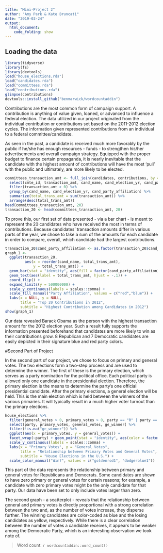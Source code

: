 ```yaml
---
title: "Mini-Project 2"
author: "Amy Park & Kate Bruncati"
date: "2019-03-24"
output: 
  html_document:
    code_folding: show
---
```



## Loading the data

```r
library(tidyverse)
library(fs)
library(devtools)
load("house_elections.rda")
load("candidates.rda")
load("committees.rda")
load("contributions.rda")
glimpse(contributions)
devtools::install_github("benmarwick/wordcountaddin")
```

Contributions are the most common form of campaign support. A contribution is anything of value given, loaned, or advanced to influence a federal election. The data utilized in our project originated from the individual contribution or contributions set based on the 2011-2012 election cycles. The information given represented contributions from an individual to a federal committee/candidate. 

As seen in the past, a candidate is received much more favorably by the public if he/she has enough resources - funds - to strengthen his/her advertisements and overall campaign strategy. Equipped with the proper budget to finance certain propaganda, it is nearly inevitable that the candidate with the highest amount of contributions will have the most ‘pull’ with the public and ultimately, are more likely to be elected.  

```r
committees_transaction_amt <- full_join(candidates, contributions, by = "cand_id") %>%
  select(cmte_id, transaction_amt, cand_name, cand_election_yr, cand_party_affiliation) %>% 
  filter(transaction_amt > 0) %>%
  group_by(cand_name, cand_election_yr, cand_party_affiliation) %>%
  summarize(total_trans_amt = sum(transaction_amt)) %>%
  arrange(desc(total_trans_amt))
head(committees_transaction_amt, 20)
transaction_20 <- head(committees_transaction_amt, 20)
```

To prove this, our first set of data presented - via a bar chart - is meant to represent the 20 candidates who have received the most in terms of contributions. Because candidates’ transaction amounts differ in various parts of the year, we chose to take a sum of the amounts for each candidate in order to compare, overall, which candidate had the largest contributions. 

```r
transaction_20$cand_party_affiliation <- as.factor(transaction_20$cand_party_affiliation)
graph_1 <-
  ggplot(transaction_20,
         aes(x = reorder(cand_name, total_trans_amt), 
             y = total_trans_amt)) + 
  geom_bar(stat = "identity", aes(fill = factor(cand_party_affiliation))) +
  geom_text(aes(label = total_trans_amt, hjust = -.1)) + 
  coord_flip() + 
  expand_limits(y = 500000000) + 
  scale_y_continuous(labels = scales::comma) +
  scale_fill_manual("Party Affiliation", values = c("red","blue")) +
  labs(x = NULL, y = NULL, 
       title = "Top 20 Contributions in 2012", 
       subtitle = "Highest Contribution among Candidates in 2012")
show(graph_1)
```

Our data revealed Barack Obama as the person with the highest transaction amount for the 2012 election year. Such a result fully supports the information presented beforehand  that candidates are more likely to win as their contributions grow. 8 Republican and 7 Democratic candidates are easily depicted in their signature blue and red party colors. 

#Second Part of Project

In the second part of our project, we chose to focus on primary and general votes. The two elections form a two-step process and are used to determine the winner. The first of these is the primary election, which serves as a party nomination for the political office. Each political party is allowed only one candidate in the presidential election. Therefore, the primary election is the means to determine the party’s one official presidential candidate. After the primary elections, a general election will be held. This is the main election which is held between the winners of the various primaries. It will typically result in a much higher voter turnout than the primary elections. 

```r
house_elections %>%
  filter(general_votes > 0, primary_votes > 0, party == "R" | party == "D") %>%
  select(party, primary_votes, general_votes, ge_winner) %>%
  filter(!is.na("ge_winner")) %>%
  ggplot(aes(x = primary_votes, y = general_votes)) +
  facet_wrap(~party) + geom_point(stat = "identity", aes(color = factor(ge_winner))) + geom_smooth() + 
  scale_y_continuous(labels = scales::comma) +
  labs(x = "Primary Votes", y = "General Votes", 
       title = "Relationship between Primary Votes and General Votes", 
       subtitle = "House Elections in the U.S.") + 
  scale_color_manual("Win?", values = c("goldenrod1", "dodgerblue1"))
```

This part of the data represents the relationship between primary and general votes for Republicans and Democrats. Some candidates are shown to have zero primary or general votes for certain reasons; for example, a candidate with zero primary votes might be the only candidate for that party. Our data have been set to only include votes larger than zero. 

The second graph - a scatterplot -  reveals that the relationship between general and primary votes is directly proportional with a strong correlation between the two and, as the number of votes increase, they disperse further. The winning candidates are color-coded as blue and the losing candidates as yellow, respectively. While there is a clear correlation between the number of votes a candidate receives, it appears to be weaker among the Democratic Party, which is an interesting observation we took note of.

> Word count: `r wordcountaddin::word_count()`